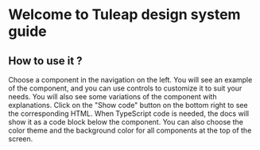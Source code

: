 # Welcome to Tuleap design system guide

## How to use it ?

Choose a component in the navigation on the left. You will see an example of the component, and you can use controls to customize it to suit your needs.
You will also see some variations of the component with explanations. Click on the "Show code" button on the bottom right to see the corresponding HTML.
When TypeScript code is needed, the docs will show it as a code block below the component. You can also choose the color theme and the background color
for all components at the top of the screen.
